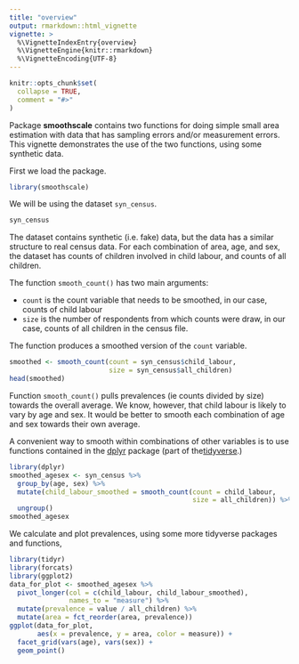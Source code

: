 ```yaml
---
title: "overview"
output: rmarkdown::html_vignette
vignette: >
  %\VignetteIndexEntry{overview}
  %\VignetteEngine{knitr::rmarkdown}
  %\VignetteEncoding{UTF-8}
---
```


```r
knitr::opts_chunk$set(
  collapse = TRUE,
  comment = "#>"
)
```

Package **smoothscale** contains two functions for doing simple small area estimation with data that has sampling errors and/or measurement errors. This vignette demonstrates the use of the two functions, using some synthetic data.

First we load the package.

```r
library(smoothscale)
```

We will be using the dataset `syn_census`.

```r
syn_census
```
The dataset contains synthetic (i.e. fake) data, but the data has a similar structure to real census data. For each combination of area, age, and sex, the dataset has counts of children involved in child labour, and counts of all children.

The function `smooth_count()` has two main arguments:

- `count` is the count variable that needs to be smoothed, in our case, counts of child labour
- `size` is the number of respondents from which counts were draw, in our case, counts of all children in the census file.

The function produces a smoothed version of the `count` variable.

```r
smoothed <- smooth_count(count = syn_census$child_labour,
                         size = syn_census$all_children)
head(smoothed)
```

Function `smooth_count()` pulls prevalences (ie counts divided by size) towards the overall average. We know, however, that child labour is likely to vary by age and sex. It would be better to smooth each combination of age and sex towards their own average. 

A convenient way to smooth within combinations of other variables is to use functions contained in the [dplyr](https://dplyr.tidyverse.org) package (part of the[tidyverse](https://www.tidyverse.org).)

```r
library(dplyr)
smoothed_agesex <- syn_census %>%
  group_by(age, sex) %>%
  mutate(child_labour_smoothed = smooth_count(count = child_labour,
                                              size = all_children)) %>%
  ungroup()
smoothed_agesex
```

We calculate and plot prevalences, using some more tidyverse packages and functions,

```r
library(tidyr)
library(forcats)
library(ggplot2)
data_for_plot <- smoothed_agesex %>%
  pivot_longer(col = c(child_labour, child_labour_smoothed),
               names_to = "measure") %>%
  mutate(prevalence = value / all_children) %>%
  mutate(area = fct_reorder(area, prevalence))
ggplot(data_for_plot,
       aes(x = prevalence, y = area, color = measure)) +
  facet_grid(vars(age), vars(sex)) +
  geom_point()
```




